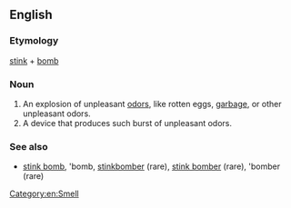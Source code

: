 ==English==

===Etymology===
[[stink]] + [[bomb]]

===Noun===
{{en-noun}}
# An explosion of unpleasant [[odor | odors]], like rotten eggs, [[garbage]], or other unpleasant odors.
# A device that produces such burst of unpleasant odors.

===See also===
*[[stink bomb]], 'bomb, [[stinkbomber]] (rare), [[stink bomber]] (rare), 'bomber (rare)
[[Category:en:Smell]]